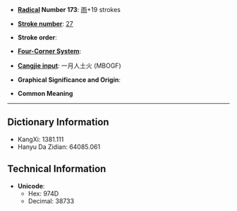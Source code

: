 * '''[[Wiktionary:Chinese radical index| Radical]] Number 173''': [[Wiktionary:Chinese radical index 雨|雨]]+19 strokes

* '''[[Wiktionary:Chinese total strokes index|Stroke number]]''': [[Wiktionary:Chinese total strokes index 27|27]]

* '''Stroke order''': 

* '''[[Wiktionary:Chinese four corner index|Four-Corner System]]''': 

* '''[[Wiktionary:Chinese Cangjie index|Cangjie input]]''': 一月人土火 (MBOGF)

* '''Graphical Significance and Origin''': 

* '''Common Meaning'''

----

== Dictionary Information ==

* KangXi: 1381.111
* Hanyu Da Zidian: 64085.061

== Technical Information ==

* '''Unicode''':
** Hex: 974D
** Decimal: 38733